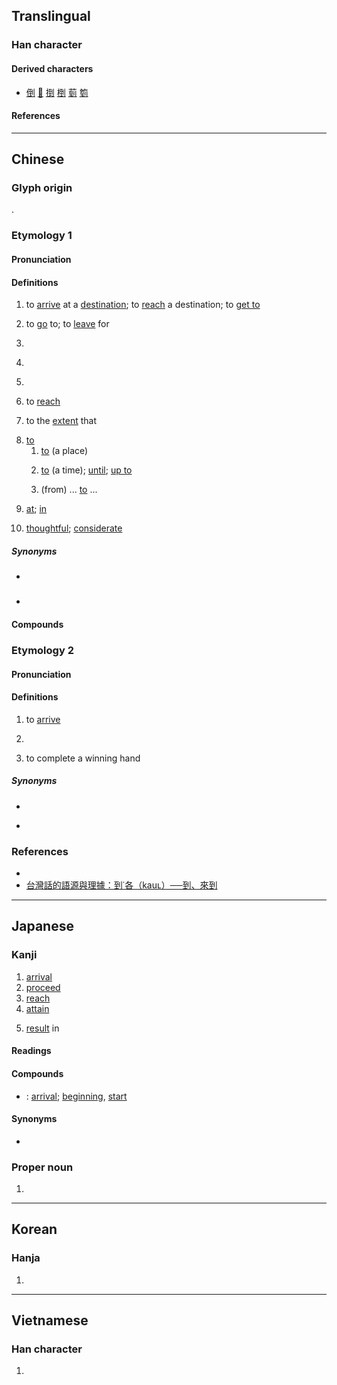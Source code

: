 {{character info}}
==Translingual==
{{stroke order|strokes=8}}
{{stroke order|type=animate}}

===Han character===
{{Han char|rn=18|rad=刀|as=06|sn=8|four=12100|canj=MGLN|ids=⿰至刂}}

====Derived characters====
* [[倒]] [[𠴼]] [[捯]] [[椡]] [[菿]] [[箌]]

====References====
{{Han ref|kx=0138.360|dkj=01950|dj=0314.130|hdz=10334.030|uh=5230}}

----

==Chinese==

===Glyph origin===
{{Han etym}}
{{Han compound|至|刀|ls=psc|c1=s|c2=p|t1=to arrive}}.

===Etymology 1===
{{zh-forms}}

====Pronunciation====
{{zh-pron
|m=dào
|m-s=dao4
|dg=до3
|c=dou3,dou3-2
|c_note=dou<sup>3-2</sup> - verbal complement indicating action completion
|c-t=au1,au1-2
|c-t_note=au<sup>1-2</sup> - verbal complement indicating action completion
|g=dau4/dau3/dau
|g_note=dau<sup>3</sup> - verbal complement indicating action completion; dau - used after verb to indicate continued action or state
|h=pfs=to;gd=dau4
|j=dau3
|mb=da̿u
|md=dó̤
|mn=xm,zz,tw:tò/xm,qz,jj:tò͘/xm,qz,tw:tàu
|mn_note=Xiamen, Quanzhou, Taiwan: tò/tò͘ - literary (tò͘ is rare in Xiamen); tàu - vernacular (limited, e.g. {{zh-l|*到底}})
|mn-t=dao3
|w=2tau
|x=dau4
|mc=y
|oc=y
|ma=y
|cat=v,part,prep,a
}}

====Definitions====
{{zh-hanzi}}

# to [[arrive]] at a [[destination]]; to [[reach]] a destination; to [[get to]]
#: {{zh-x|火車 到 了|The train has '''arrived'''.}}
# to [[go]] to; to [[leave]] for
#: {{zh-x|我 到 機場 接 你。|I'll '''go to''' the airport to pick you up.}}
#: {{zh-x|他 到 ^中國 去 了。|He has '''gone to''' China.}}
# {{n-g|used as a [[verbal]] [[complement]] to indicate the (successful) [[completion]] of an action}}
#: {{zh-x|找 到|to have found something}}
#: {{zh-x|做 到|to have achieved something}}
#: {{zh-x|聽 到|to have heard something}}
#: {{zh-x|你 怎麼 沒有 聽 到 我 的 敲門 聲？|How did you not hear my knocking on the door?}}
#: {{zh-x|我 取 到 這 本 書。|I got this book.}}
#: {{zh-x|搵 唔 搵 到{dou3-2} 條 鎖匙？|Could you find the key?|C}}
#: {{zh-x|呃 我 唔到{dou3-2}；呃 唔到{dou3-2} 我|can't fool me|C}}
# {{lb|zh|Cantonese}} {{n-g|used as a [[verbal]] [[complement]] to indicate the completion of an action, with negative sentiment}}
#: {{zh-x|食 到{dou3-2} 條 骨|find a bone in one's food|C}}
#: {{zh-x|畀 人 踩 到{dou3-2} 隻 手|have one's hand stepped on|C}}
# {{lb|zh|dialectal}} {{n-g|used after a verb to indicate a continued action or state}}
# {{lb|zh|usually in the negative}} to [[reach]]
#: {{zh-x|他 體重 不到 五十 公斤。|He weighs less than fifty kilograms.}}
# to the [[extent]] that
#: {{zh-x|佢 嘈 到 我 瞓 唔 著[著]{zoek6}。|He is '''so''' noisy '''that''' I couldn't go to sleep.|C}}
# [[to]]
## [[to]] (a place)
##: {{zh-x|我 最近 搬 到 這 個 地區。|I recently moved '''to''' this area.}}
## [[to]] (a time); [[until]]; [[up to]]
##: {{zh-x|這 家 店 從 9 點 開 到 18 點。|This shop is open from 9 '''to''' 6 o'clock.}}
##: {{zh-x|我們 要 把 假{jià}期 推遲 到 天氣 好些 的 時候。|We shall delay our holiday '''until''' the weather is better.}}
## (from) ... [[to]] ...
##: {{zh-x|作業 是 第 一 題 到 第 八 題。|The homework is problems #1 to #8.}}
# {{lb|zh|Siyi|_|Cantonese|Min Bei}} [[at]]; [[in]]
# [[thoughtful]]; [[considerate]]

=====Synonyms=====
* {{s|verbal complement indicating completion}} {{q|Min Nan}} {{zh-l|著|tio̍h}}
* {{s|at}}
{{zh-dial|在}}

====Compounds====
{{zh-der|到底|得到|恰到好處|乍到|不到|到達簽證|到場|從頭到腳|一年到頭|想不到|到家|不到頭|堅持到底|到省|一到處|不到家|到期|到大來|到齊|意想不到|意到筆隨|到時|心到神知|到得|事到如今|到處奔走|先來後到|從頭到尾|待到|到處|到差|不到的|到處為家|到眼|到任|到不的|巴到|到職|到達|到頭|不周到|到岸價格|事到臨頭|不到得|到手|周旋到底|報到|到案|吃到飽|到頭來|到此一遊|一天到晚|周到|到敢|到臨|三到|便做到|獨到|投到|手到拿來|料到|水到渠成|新來乍到|手到病除|更做到|手到擒來|旗開馬到|手到回春|搔到癢處|獨到之見|獨到之處|木雞養到|禮數周到|禍到臨頭|沒想到|直到|百年到老|白頭到老|抬到天上|懇到|碰到|窮到骨|掄不到|打到|損到家|料不到|把不到|臨到|逕到|踢到鐵板|趕到|面面俱到|說到做到|門到戶說|讀書三到|馬到成功|見到|辦不到|簽到|精到|藥到病除|達到|藥到回春|老成見到|遲到|遇到|辦到|過到|頭到|點到為止|走馬到任|等到|老到|說曹操，曹操到}}

===Etymology 2===
{{zh-forms|alt=遘,告,至,甲,各-rare,格-rare,𢓜-rare,佫-rare,徦-rare,假-rare,臵-rare}}

====Pronunciation====
{{zh-pron
|mn=ml,jj,tw,sg:kàu
|mn-t=gao3
|md=gáu
|cat=v
}}

====Definitions====
{{zh-hanzi}}

# {{lb|zh|Min}} to [[arrive]]
#: {{zh-x|伊 到 厝 %矣。|He has [[arrived]] home.|MN}}
# {{lb|zh|Min Dong}} {{n-g|used as a [[verbal]] [[complement]] to indicate the (successful) [[completion]] of an action}}
# {{lb|zh|Taiwanese Hokkien|mahjong|playing cards}} to complete a winning hand

=====Synonyms=====
{{sense|to complete a winning hand}}
* {{zh-l|和|tr=hú}}
* {{q|Cantonese}} {{zh-l|食糊}}

===References===
* {{R:yue:Hanzi}}
* [https://taiwanlanguage.wordpress.com/2011/10/08/%E5%88%B0%CB%99%E5%90%84%EF%BC%88kau%CA%9F%EF%BC%89%E2%94%80%E2%94%80%E5%88%B0%E3%80%81%E4%BE%86%E5%88%B0/ 台灣話的語源與理據：到˙各（kauʟ）──到、來到]

{{zh-cat|Beginning}}

----

==Japanese==

===Kanji===
{{ja-kanji|grade=c|rs=刀06}}

# [[arrival]]
# [[proceed]]
# [[reach]]
# [[attain]]
# {{lb|ja|archaic|sort=いたる}} [[result]] in

====Readings====
{{ja-readings
|goon=とう<たう
|kanon=とう<たう
|kun=いた-る
}}

====Compounds====
* {{ja-r|到%來|とう%らい}}: [[arrival]]; [[beginning]], [[start]]

====Synonyms====
* {{l|ja|至}}

{{ja-kref
|jis=457E
|ku=3794
|shift=939e
|euc=C5FE
|freq=1032
|nelson=3846
|newnelson=477
|halpern=1264
|kld=848
|heisig=755
|tuttle=2f6.4
}}

===Proper noun===
{{ja-pos|いたる|proper}}

# {{given name|ja|male|sort=いたる}}

----

==Korean==

===Hanja===
{{ko-hanja|이르다|이를|도}}

# {{hanja form of|도|[[arrival]]}}

----

==Vietnamese==

===Han character===
{{vi-readings|reading=[[đáo]], [[đáu]], [[tráo]]|rs=刀06}}

# {{rfdef|vi|sort=刀06}}